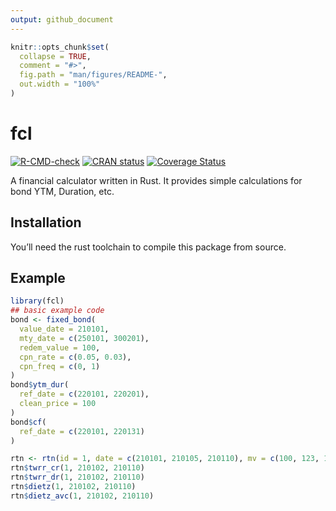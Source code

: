 ```yaml
---
output: github_document
---
```


<!-- README.md is generated from README.Rmd. Please edit that file -->

```r
knitr::opts_chunk$set(
  collapse = TRUE,
  comment = "#>",
  fig.path = "man/figures/README-",
  out.width = "100%"
)
```

# fcl

<!-- badges: start -->
[![R-CMD-check](https://github.com/shrektan/fcl/workflows/R-CMD-check/badge.svg)](https://github.com/shrektan/fcl/actions)
[![CRAN status](https://www.r-pkg.org/badges/version/fcl)](https://CRAN.R-project.org/package=fcl)
[![Coverage Status](https://coveralls.io/repos/github/shrektan/fcl/badge.svg?branch=main)](https://coveralls.io/github/shrektan/fcl?branch=main)
<!-- badges: end -->

A financial calculator written in Rust. It provides simple calculations for bond YTM, Duration, etc.

## Installation

You'll need the rust toolchain to compile this package from source.

## Example

```r
library(fcl)
## basic example code
bond <- fixed_bond(
  value_date = 210101,
  mty_date = c(250101, 300201),
  redem_value = 100,
  cpn_rate = c(0.05, 0.03),
  cpn_freq = c(0, 1)
)
bond$ytm_dur(
  ref_date = c(220101, 220201),
  clean_price = 100
)
bond$cf(
  ref_date = c(220101, 220131)
)

rtn <- rtn(id = 1, date = c(210101, 210105, 210110), mv = c(100, 123, 140), pl = c(0, 3, 7))
rtn$twrr_cr(1, 210102, 210110)
rtn$twrr_dr(1, 210102, 210110)
rtn$dietz(1, 210102, 210110)
rtn$dietz_avc(1, 210102, 210110)
```
